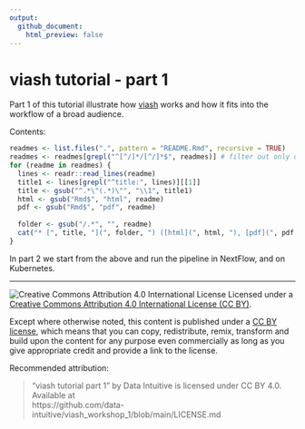 ```yaml
---
output: 
  github_document:
    html_preview: false
---
```


# viash tutorial - part 1

Part 1 of this tutorial illustrate how [viash] works and how it fits into the workflow of a broad audience. 

Contents:

```r
readmes <- list.files(".", pattern = "README.Rmd", recursive = TRUE)
readmes <- readmes[grepl("^[^/]*/[^/]*$", readmes)] # filter out only direct readmes
for (readme in readmes) {
  lines <- readr::read_lines(readme)
  title1 <- lines[grepl("^title:", lines)][[1]]
  title <- gsub("^.*\"(.*)\"", "\\1", title1)
  html <- gsub("Rmd$", "html", readme)
  pdf <- gsub("Rmd$", "pdf", readme)
  
  folder <- gsub("/.*", "", readme)
  cat("* [", title, "](", folder, ") ([html](", html, "), [pdf](", pdf, "))\n", sep = "")
}
```

In part 2 we start from the above and run the pipeline in NextFlow, and on Kubernetes.

----

![Creative Commons Attribution 4.0 International License](https://github.com/creativecommons/cc-cert-core/blob/master/images/cc-by-88x31.png "CC BY")
Licensed under a [Creative Commons Attribution 4.0 International License (CC BY)](https://creativecommons.org/licenses/by/4.0/).

Except where otherwise noted, this content is published under a [CC BY license](https://creativecommons.org/licenses/by/4.0/), which means that you can copy, redistribute, remix, transform and build upon the content for any purpose even commercially as long as you give appropriate credit and provide a link to the license.

Recommended attribution: 

> "viash tutorial part 1" by Data Intuitive is licensed under CC BY 4.0. Available at    
> https://github.com/data-intuitive/viash_workshop_1/blob/main/LICENSE.md



[viash]: https://github.com/data-intuitive/viash
